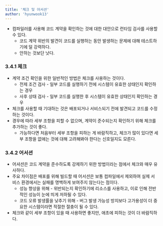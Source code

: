 ```yaml
---
title: '체크 및 어서션'
author: 'hyunwook13'
---
```


- 컴파일러를 사용해 코드 계약을 확인하는 것에 대한 대안으로 런타임 검사를 사용할 수 있다.
    - 코드 계약 위반의 발견이 코드를 실행하는 동안 발생하는 문제에 대해 테스트하기에 덜 강력하다.
    - 안하는 것보단 낫다.

### 3.4.1 체크

- 계약 조건 확인을 위한 일반적인 방법은 체크를 사용하는 것이다.
    - 전제 조건 검사 - 일부 코드를 실행하기 전에 시스템이 유효한 상태인지 확인하는 경우
    - 사후 상태 검사 - 일부 코드를 실행한 후 시스템이 유효한 상태인지 확인하는 경우
- 체크를 사용할 때 기대하는 것은 배포되거나 서비스되기 전에 발견되고 코드를 수정하는 것이다.
- 경우에 따라 세부 조항을 피할 수 없으며, 계약이 준수되는지 확인하기 위해 체크를 추가하는 것이 좋다.
    - 가능하다면 처음부터 세부 조항을 피하는 게 바람직하고, 체크가 많이 있다면 세부 조항을 없애는 것에 대해 고려해봐야 한다는 신호일지도 모른다.

### 3.4.2 어서션

- 어셔션은 코드 계약을 준수하도록 강제하기 위한 방법이라는 점에서 체크와 매우 유사하다.
- 주요 차이점은 배포를 위해 빌드할 때 어서션은 보통 컴파일에서 제외하여 실제 서비스 환경에서는 실패를 명백하게 보여주지 않는다는 점이다.
    - 성능 향상을 위해 - 위반되는지 확인하기에 리소스를 사용하고, 이로 인해 전반적인 성능이 눈에 띄게 저하될 수 있다.
    - 코드 오류 발생률을 낮추기 위해 - 버그 발생 가능성 방지보다 고가용성이 더 중요한 시스템이라면 적절한 절충이 될 수 있다.
- 체크와 같이 세부 조항이 있을 때 사용하면 좋지만, 애초에 피하는 것이 더 바람직하다.